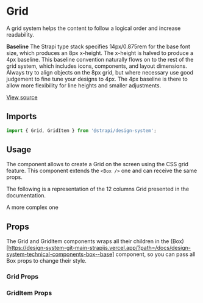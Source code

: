 

<Meta of={GridStories} />

# Grid

A grid system helps the content to follow a logical order and increase readability.

**Baseline** The Strapi type stack specifies 14px/0.875rem for the base font size, which produces an 8px x-height. The
x-height is halved to produce a 4px baseline. This baseline convention naturally flows on to the rest of the grid
system, which includes icons, components, and layout dimensions. Always try to align objects on the 8px grid, but where
necessary use good judgement to fine tune your designs to 4px. The 4px baseline is there to allow more flexibility for
line heights and smaller adjustments.

[View source](https://github.com/strapi/design-system/tree/main/packages/design-system/src/Grid)

## Imports

```js
import { Grid, GridItem } from '@strapi/design-system';
```

## Usage

The component allows to create a Grid on the screen using the CSS grid feature. This component extends the `<Box />` one
and can receive the same props.

<Canvas of={GridStories.Base} />

The following is a representation of the 12 columns Grid presented in the documentation.

<Canvas of={GridStories.BaseGrid} />

A more complex one

<Canvas of={GridStories.ComplexGrid} />

## Props

The Grid and GridItem components wraps all their children in the
(Box)\[https://design-system-git-main-strapijs.vercel.app/?path=/docs/design-system-technical-components-box--base]
component, so you can pass all Box props to change their style.

### Grid Props

<TypeTable of={Grid} />

### GridItem Props

<TypeTable of={GridItem} />
